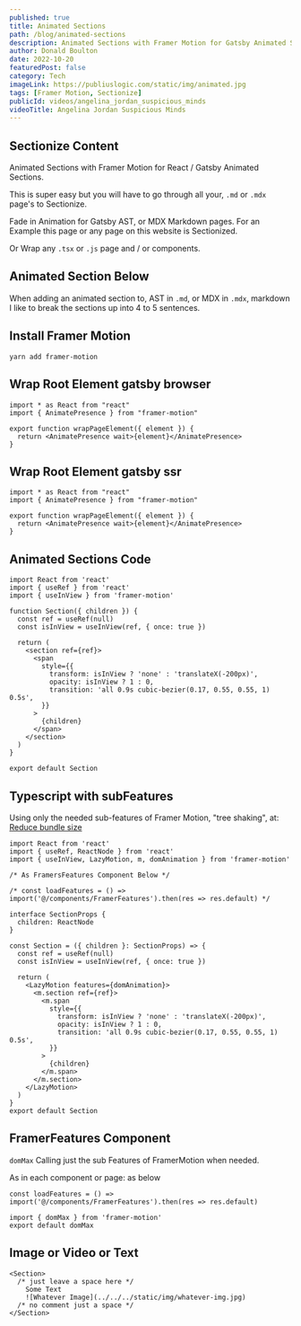 ```yaml
---
published: true
title: Animated Sections
path: /blog/animated-sections
description: Animated Sections with Framer Motion for Gatsby Animated Sections.
author: Donald Boulton
date: 2022-10-20
featuredPost: false
category: Tech
imageLink: https://publiuslogic.com/static/img/animated.jpg
tags: [Framer Motion, Sectionize]
publicId: videos/angelina_jordan_suspicious_minds
videoTitle: Angelina Jordan Suspicious Minds
---
```


## Sectionize Content

Animated Sections with Framer Motion for React / Gatsby Animated Sections.

This is super easy but you will have to go through all your, `.md` or `.mdx` page's to Sectionize.

Fade in Animation for Gatsby AST, or MDX Markdown pages. For an Example this page or any page on this website is Sectionized.

Or Wrap any `.tsx` or `.js` page and / or components.

## Animated Section Below

<Section>

When adding an animated section to, AST in `.md`, or MDX in `.mdx`, markdown I like to break the sections up into 4 to 5 sentences.

</Section>

<Section>

## Install Framer Motion

</Section>

<Section>

```bash:title=Install Framer Motion
yarn add framer-motion
```

</Section>

<Section>

## Wrap Root Element gatsby browser

</Section>

<Section>

```js:title=gatsby-browser
import * as React from "react"
import { AnimatePresence } from "framer-motion"

export function wrapPageElement({ element }) {
  return <AnimatePresence wait>{element}</AnimatePresence>
}
```

</Section>

<Section>

## Wrap Root Element gatsby ssr

</Section>

<Section>

```js:title=gatsby-ssr
import * as React from "react"
import { AnimatePresence } from "framer-motion"

export function wrapPageElement({ element }) {
  return <AnimatePresence wait>{element}</AnimatePresence>
}
```

</Section>

<Section>

## Animated Sections Code

</Section>

<Section>

```js:title=Animated-Sections
import React from 'react'
import { useRef } from 'react'
import { useInView } from 'framer-motion'

function Section({ children }) {
  const ref = useRef(null)
  const isInView = useInView(ref, { once: true })

  return (
    <section ref={ref}>
      <span
        style={{
          transform: isInView ? 'none' : 'translateX(-200px)',
          opacity: isInView ? 1 : 0,
          transition: 'all 0.9s cubic-bezier(0.17, 0.55, 0.55, 1) 0.5s',
        }}
      >
        {children}
      </span>
    </section>
  )
}

export default Section
```

</Section>

<Section>

## Typescript with subFeatures

Using only the needed sub-features of Framer Motion, "tree shaking", at: [Reduce bundle size](https://www.framer.com/docs/guide-reduce-bundle-size/)

</Section>

<Section>

```tsx:title=Typescript-Animated-Sections {3,7,14,15,18}
import React from 'react'
import { useRef, ReactNode } from 'react'
import { useInView, LazyMotion, m, domAnimation } from 'framer-motion'

/* As FramersFeatures Component Below */

/* const loadFeatures = () => import('@/components/FramerFeatures').then(res => res.default) */

interface SectionProps {
  children: ReactNode
}

const Section = ({ children }: SectionProps) => {
  const ref = useRef(null)
  const isInView = useInView(ref, { once: true })

  return (
    <LazyMotion features={domAnimation}>
      <m.section ref={ref}>
        <m.span
          style={{
            transform: isInView ? 'none' : 'translateX(-200px)',
            opacity: isInView ? 1 : 0,
            transition: 'all 0.9s cubic-bezier(0.17, 0.55, 0.55, 1) 0.5s',
          }}
        >
          {children}
        </m.span>
      </m.section>
    </LazyMotion>
  )
}
export default Section
```

</Section>

<Section>

## FramerFeatures Component 

</Section>

<Section>

`domMax` Calling just the sub Features of FramerMotion when needed. 

As in each component or page: as below

`const loadFeatures = () => import('@/components/FramerFeatures').then(res => res.default)`

</Section>

<Section>

```tsx:title=subFeatures
import { domMax } from 'framer-motion'
export default domMax
```

</Section>

<Section>

## Image or Video or Text

</Section>

<Section>

```mdx:title=Proper Spacing {2,5}
<Section>
  /* just leave a space here */
    Some Text
    ![Whatever Image](../../../static/img/whatever-img.jpg)
  /* no comment just a space */
</Section>
```

</Section>

<WavyHr className="mt-1 mb-1 text-wine-300" />
